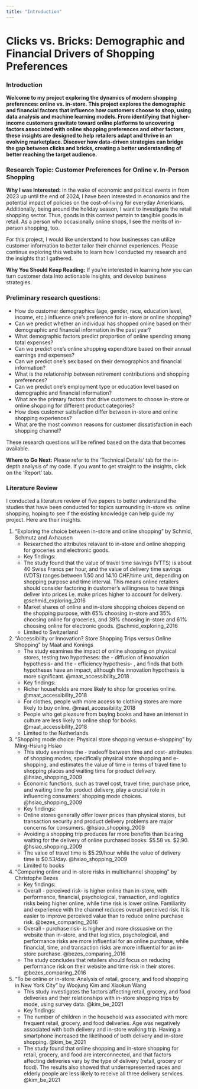 ```yaml
---
title: "Introduction"
---
```


# Clicks vs. Bricks: Demographic and Financial Drivers of Shopping Preferences

### Introduction
**Welcome to my project exploring the dynamics of modern shopping preferences: online vs. in-store. This project explores the demographic and financial factors that influence how customers choose to shop, using  data analysis and machine learning models. From identifying that higher-income customers gravitate toward online platforms to uncovering factors associated with online shopping preferences and other factors, these insights are designed to help retailers adapt and thrive in an evolving marketplace. Discover how data-driven strategies can bridge the gap between clicks and bricks, creating a better understanding of better reaching the target audience.**

### Research Topic: Customer Preferences for Online v. In-Person Shopping

**Why I was Interested:** In the wake of economic and political events in from 2023 up until the end of 2024, I have been interested in economics and the potential impact of policies on the cost-of-living for everyday Americans. Additionally, being around the holiday season, I want to investigate the retail shopping sector. Thus, goods in this context pertain to tangible goods in retail. As a person who occasionally online shops, I see the merits of in-person shopping, too. 

For this project, I would like understand to how businesses can utilize customer information to better tailor their channel experiences. Please continue exploring this website to learn how I conducted my research and the insights that I gathered. 

**Why You Should Keep Reading:** If you're interested in learning how you can turn customer data into actionable insights, and develop business strategies. 

### Preliminary research questions:
  - How do customer demographics (age, gender, race, education level, income, etc.) influence one's preference for in-store or online shopping?
  - Can we predict whether an individual has shopped online based on their demographic and financial information in the past year?
  - What demographic factors predict proportion of online spending among total expenses?
  - Can we predict one's online shopping expenditure based on their annual earnings and expenses?
  - Can we predict one's sex based on their demographics and financial information?
  - What is the relationship between retirement contributions and shopping preferences?
  - Can we predict one's employment type or education level based on demographic and financial information?
  - What are the primary factors that drive customers to choose in-store or online shopping for different product categories?
  - How does customer satisfaction differ between in-store and online shopping experiences?
  - What are the most common reasons for customer dissatisfaction in each shopping channel?

These research questions will be refined based on the data that becomes available. 

**Where to Go Next:** Please refer to the 'Technical Details' tab for the in-depth analysis of my code. If you want to get straight to the insights, click on the 'Report' tab.

### Literature Review

I conducted a literature review of five papers to better understand the studies that have been conducted for topics surrounding in-store vs. online shopping, hoping to see if the existing knowledge can help guide my project. Here are their insights.

1. "Exploring the choice between in-store and online shopping" by Schmid, Schmutz and Axhausen
   -  Researched the attributes relavant to in-store and online shopping for groceries and electronic goods.
   -  Key findings:
     -  The study found that the value of travel time savings (VTTS) is about 40 Swiss Francs per hour, and the value of delivery time savings (VDTS) ranges between 1.50 and 14.10 CHF/time unit, depending on shopping purpose and time interval. This means online retailers should consider factoring in customer's willingness to have things deliver into prices i.e. make prices higher to account for delivery. @schmid_exploring_2016
     -  Market shares of online and in-store shopping choices depend on the shopping purpose, with 65% choosing in-store and 35% choosing online for groceries, and 39% choosing in-store and 61% choosing online for electronic goods. @schmid_exploring_2016
     -  Limited to Switzerland
2. "Accessibility or Innovation? Store Shopping Trips versus Online Shopping" by Maat and Konings
   -  The study examines the impact of online shopping on physical stores, testing two hypotheses: the - diffusion of innovation hypothesis-  and the - efficiency hypothesis- , and finds that both hypotheses have an impact, although the innovation hypothesis is more significant. @maat_accessibility_2018
   -  Key findings:
     -  Richer households are more likely to shop for groceries online. @maat_accessibility_2018
     -  For clothes, people with more access to clothing stores are more likely to buy online. @maat_accessibility_2018
     -  People who get pleasure from buying books and have an interest in culture are less likely to online shop for books. @maat_accessibility_2018
   -  Limited to the Netherlands
3. "Shopping mode choice: Physical store shopping versus e-shopping" by Ming-Hsiung Hsiao
   -  This study examines the - tradeoff between time and cost-  attributes of shopping modes, specifically physical store shopping and e-shopping, and estimates the value of time in terms of travel time to shopping places and waiting time for product delivery. @hsiao_shopping_2009
   -  Economic functions, such as travel cost, travel time, purchase price, and waiting time for product delivery, play a crucial role in influencing consumers' shopping mode choices. @hsiao_shopping_2009
   -  Key findings:
     -  Online stores generally offer lower prices than physical stores, but transaction security and product delivery problems are major concerns for consumers. @hsiao_shopping_2009
     -  Avoiding a shopping trip produces far more benefits than bearing waiting for the delivery of online purchased books: $5.58 vs. $2.90. @hsiao_shopping_2009
     -  The value of travel time is $5.29/hour while the value of delivery time is $0.53/day. @hsiao_shopping_2009
   -  Limited to books
4. "Comparing online and in-store risks in multichannel shopping" by Christophe Bezes
   -  Key findings:
     -  Overall - perceived risk-  is higher online than in-store, with performance, financial, psychological, transaction, and logistics risks being higher online, while time risk is lower online. Familiarity and experience with the channel reduces overall perceived risk. It is easier to improve perceived value than to reduce online purchase risk. @bezes_comparing_2016
     -  Overall - purchase risk-  is higher and more dissuasive on the website than in-store, and that logistics, psychological, and performance risks are more influential for an online purchase, while financial, time, and transaction risks are more influential for an in-store purchase. @bezes_comparing_2016
     -  The study concludes that retailers should focus on reducing performance risk on their website and time risk in their stores. @bezes_comparing_2016
5. "To be online or in-store: Analysis of retail, grocery, and food shopping in New York City" by Woojung Kim and Xiaokun Wang
   -  This study investigates the factors affecting retail, grocery, and food deliveries and their relationships with in-store shopping trips by mode, using survey data. @kim_be_2021
   -  Key findings:
     -  The number of children in the household was associated with more frequent retail, grocery, and food deliveries. Age was negatively associated with both delivery and in-store walking trip. Having a smartphone increased the likelihood of both delivery and in-store shopping. @kim_be_2021
     -  The study found that online shopping and in-store shopping for retail, grocery, and food are interconnected, and that factors affecting deliveries vary by the type of delivery (retail, grocery or food). The results also showed that underrepresented races and elderly people are less likely to receive all three delivery services. @kim_be_2021